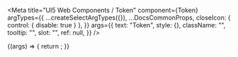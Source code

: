 
<Meta
  title="UI5 Web Components / Token"
  component={Token}
  argTypes={{
    ...createSelectArgTypes({}),
    ...DocsCommonProps,
    closeIcon: { control: { disable: true } },
  }}
  args={{
    text: "Token",
    style: {},
    className: "",
    tooltip: "",
    slot: "",
    ref: null,
  }}
/>

<DocsHeader />

<Canvas>
  <Story name="Default">
    {(args) => {
      return <Token {...args} />;
    }}
  </Story>
</Canvas>

<ArgsTable story="." />
